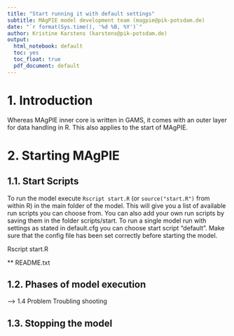 ---
title: "Start running it with default settings"
subtitle: MAgPIE model development team (magpie@pik-potsdam.de)
date: "`r format(Sys.time(), '%d %B, %Y')`"
author: Kristine Karstens (karstens@pik-potsdam.de)
output:
  html_notebook: default
  toc: yes
  toc_float: true
  pdf_document: default
---

# 1. Introduction

Whereas MAgPIE inner core is written in GAMS, it comes with an outer layer for data handling in R. This also applies to the start of MAgPIE. 


# 2. Starting MAgPIE

## 1.1. Start Scripts 



To run the model execute `Rscript start.R` (or `source("start.R")` from within R) in the main folder of the model.
This will give you a list of available run scripts you can choose from. You can
also add your own run scripts by saving them in the folder scripts/start. To run
a single model run with settings as stated in default.cfg you can choose start
script "default". Make sure that the config file has been set correctly before
starting the model.



Rscript start.R


** README.txt


## 1.2. Phases of model execution

-->  1.4 Problem Troubling shooting

## 1.3. Stopping the model

